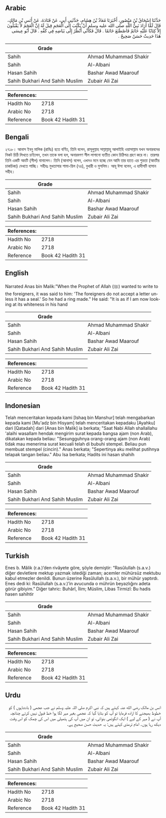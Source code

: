 ## Arabic


<div dir="rtl" lang="ar" style={{fontSize:'larger',backgroundColor:'#f8f9fa',padding:20}}>
حَدَّثَنَا إِسْحَاقُ بْنُ مَنْصُورٍ، أَخْبَرَنَا مُعَاذُ بْنُ هِشَامٍ، حَدَّثَنِي أَبِي، عَنْ قَتَادَةَ، عَنْ أَنَسِ بْنِ مَالِكٍ، قَالَ لَمَّا أَرَادَ نَبِيُّ اللَّهِ صلى الله عليه وسلم أَنْ يَكْتُبَ إِلَى الْعَجَمِ قِيلَ لَهُ إِنَّ الْعَجَمَ لاَ يَقْبَلُونَ إِلاَّ كِتَابًا عَلَيْهِ خَاتَمٌ فَاصْطَنَعَ خَاتَمًا ‏.‏ قَالَ فَكَأَنِّي أَنْظُرُ إِلَى بَيَاضِهِ فِي كَفِّهِ ‏.‏ قَالَ أَبُو عِيسَى هَذَا حَدِيثٌ حَسَنٌ صَحِيحٌ ‏.‏
</div>
<div style={{backgroundColor:'#f8f9fa',padding:20, marginBottom: 10}}><table> <thead> <tr> <th>Grade</th> <th></th> </tr> </thead> <tbody> <tr><td>Sahih</td><td>Ahmad Muhammad Shakir</td></tr><tr><td>Sahih</td><td>Al-Albani</td></tr><tr><td>Hasan Sahih</td><td>Bashar Awad Maarouf</td></tr><tr><td>Sahih Bukhari And Sahih Muslim</td><td>Zubair Ali Zai</td></tr></tbody></table><table> <thead> <tr> <th>References:</th> <th></th> </tr> </thead> <tbody><tr><td>Hadith No</td><td>2718</td></tr><tr><td>Arabic No</td><td>2718</td></tr><tr><td>Reference</td><td>Book 42 Hadith 31</td></tr></tbody></table></div>

## Bengali


<div dir="ltr" lang="bn" style={{fontSize:'larger',backgroundColor:'#f8f9fa',padding:20}}>
২৭১৮। আনাস ইবনু মালিক (রাযিঃ) হতে বর্ণিত, তিনি বলেন, রাসূলুল্লাহ সাল্লাল্লাহু আলাইহি ওয়াসাল্লাম যখন অনারবদের নিকট চিঠি লিখতে চাইলেন, তখন তাকে বলা হল, অনারবগণ সীল লাগানো ব্যতীত কোন চিঠিপত্র গ্রহণ করে না। তারপর তিনি একটি আংটি (সীল) বানালেন। তিনি (আনাস) বলেন, এখনও মনে হচ্ছে যেন আমি তার হাতে এর শুভ্রতা (আংটির চাকচিক্য) দেখতে পাচ্ছি। সহীহঃ মুখতাসার শামা-য়িল (৭৪), বুখারী ও মুসলিম। আবূ ঈসা বলেন, এ হাদীসটি হাসান সহীহ।
</div>
<div style={{backgroundColor:'#f8f9fa',padding:20, marginBottom: 10}}><table> <thead> <tr> <th>Grade</th> <th></th> </tr> </thead> <tbody> <tr><td>Sahih</td><td>Ahmad Muhammad Shakir</td></tr><tr><td>Sahih</td><td>Al-Albani</td></tr><tr><td>Hasan Sahih</td><td>Bashar Awad Maarouf</td></tr><tr><td>Sahih Bukhari And Sahih Muslim</td><td>Zubair Ali Zai</td></tr></tbody></table><table> <thead> <tr> <th>References:</th> <th></th> </tr> </thead> <tbody><tr><td>Hadith No</td><td>2718</td></tr><tr><td>Arabic No</td><td>2718</td></tr><tr><td>Reference</td><td>Book 42 Hadith 31</td></tr></tbody></table></div>

## English


<div dir="ltr" lang="en" style={{fontSize:'larger',backgroundColor:'#f8f9fa',padding:20}}>
Narrated Anas bin Malik:"When the Prophet of Allah (ﷺ) wanted to write to the foreigners, it was said to him: 'The foreigners do not accept a letter unless it has a seal.' So he had a ring made." He said: "It is as if I am now looking at its whiteness in his hand
</div>
<div style={{backgroundColor:'#f8f9fa',padding:20, marginBottom: 10}}><table> <thead> <tr> <th>Grade</th> <th></th> </tr> </thead> <tbody> <tr><td>Sahih</td><td>Ahmad Muhammad Shakir</td></tr><tr><td>Sahih</td><td>Al-Albani</td></tr><tr><td>Hasan Sahih</td><td>Bashar Awad Maarouf</td></tr><tr><td>Sahih Bukhari And Sahih Muslim</td><td>Zubair Ali Zai</td></tr></tbody></table><table> <thead> <tr> <th>References:</th> <th></th> </tr> </thead> <tbody><tr><td>Hadith No</td><td>2718</td></tr><tr><td>Arabic No</td><td>2718</td></tr><tr><td>Reference</td><td>Book 42 Hadith 31</td></tr></tbody></table></div>

## Indonesian


<div dir="ltr" lang="id" style={{fontSize:'larger',backgroundColor:'#f8f9fa',padding:20}}>
Telah menceritakan kepada kami [Ishaq bin Manshur] telah mengabarkan kepada kami [Mu'adz bin Hisyam] telah menceritakan kepadaku [Ayahku] dari [Qatadah] dari [Anas bin Malik] ia berkata; "Saat Nabi Allah shallallahu 'alaihi wasallam hendak mengirim surat kepada bangsa ajam (non Arab), dikatakan kepada beliau: "Sesungguhnya orang-orang ajam (non Arab) tidak mau menerima surat kecuali telah di bubuhi stempel. Beliau pun membuat stempel (cincin)." Anas berkata; "Sepertinya aku melihat putihnya telapak tangan beliau." Abu Isa berkata; Hadits ini hasan shahih
</div>
<div style={{backgroundColor:'#f8f9fa',padding:20, marginBottom: 10}}><table> <thead> <tr> <th>Grade</th> <th></th> </tr> </thead> <tbody> <tr><td>Sahih</td><td>Ahmad Muhammad Shakir</td></tr><tr><td>Sahih</td><td>Al-Albani</td></tr><tr><td>Hasan Sahih</td><td>Bashar Awad Maarouf</td></tr><tr><td>Sahih Bukhari And Sahih Muslim</td><td>Zubair Ali Zai</td></tr></tbody></table><table> <thead> <tr> <th>References:</th> <th></th> </tr> </thead> <tbody><tr><td>Hadith No</td><td>2718</td></tr><tr><td>Arabic No</td><td>2718</td></tr><tr><td>Reference</td><td>Book 42 Hadith 31</td></tr></tbody></table></div>

## Turkish


<div dir="ltr" lang="tr" style={{fontSize:'larger',backgroundColor:'#f8f9fa',padding:20}}>
Enes b. Mâlik (r.a.)’den rivâyete göre, şöyle demiştir: “Rasûlullah (s.a.v.) diğer devletlere mektup yazmak istediği zaman; acemler mühürsüz mektubu kabul etmezler denildi. Bunun üzerine Rasûlullah (s.a.v.), bir mühür yaptırdı. Enes dedi ki: Rasûlullah (s.a.v.)’in avucunda o mührün beyazlığını adeta görür gibiyim.” Diğer tahric: Buhârî, İlim; Müslim, Libas Tirmizî: Bu hadis hasen sahihtir
</div>
<div style={{backgroundColor:'#f8f9fa',padding:20, marginBottom: 10}}><table> <thead> <tr> <th>Grade</th> <th></th> </tr> </thead> <tbody> <tr><td>Sahih</td><td>Ahmad Muhammad Shakir</td></tr><tr><td>Sahih</td><td>Al-Albani</td></tr><tr><td>Hasan Sahih</td><td>Bashar Awad Maarouf</td></tr><tr><td>Sahih Bukhari And Sahih Muslim</td><td>Zubair Ali Zai</td></tr></tbody></table><table> <thead> <tr> <th>References:</th> <th></th> </tr> </thead> <tbody><tr><td>Hadith No</td><td>2718</td></tr><tr><td>Arabic No</td><td>2718</td></tr><tr><td>Reference</td><td>Book 42 Hadith 31</td></tr></tbody></table></div>

## Urdu


<div dir="rtl" lang="ur" style={{fontSize:'larger',backgroundColor:'#f8f9fa',padding:20}}>
انس بن مالک رضی الله عنہ کہتے ہیں کہ نبی اکرم صلی اللہ علیہ وسلم نے جب عجمی ( بادشاہوں ) کو خطوط بھیجنے کا ارادہ فرمایا تو آپ کو بتایا گیا کہ عجمی بغیر مہر لگا ہوا خط قبول نہیں کرتے چنانچہ آپ نے ( مہر کے لیے ) ایک انگوٹھی بنوائی، تو ان میں آپ کی ہتھیلی میں اس کی چمک کو اس وقت دیکھ رہا ہوں۔ امام ترمذی کہتے ہیں: یہ حدیث حسن صحیح ہے۔
</div>
<div style={{backgroundColor:'#f8f9fa',padding:20, marginBottom: 10}}><table> <thead> <tr> <th>Grade</th> <th></th> </tr> </thead> <tbody> <tr><td>Sahih</td><td>Ahmad Muhammad Shakir</td></tr><tr><td>Sahih</td><td>Al-Albani</td></tr><tr><td>Hasan Sahih</td><td>Bashar Awad Maarouf</td></tr><tr><td>Sahih Bukhari And Sahih Muslim</td><td>Zubair Ali Zai</td></tr></tbody></table><table> <thead> <tr> <th>References:</th> <th></th> </tr> </thead> <tbody><tr><td>Hadith No</td><td>2718</td></tr><tr><td>Arabic No</td><td>2718</td></tr><tr><td>Reference</td><td>Book 42 Hadith 31</td></tr></tbody></table></div>